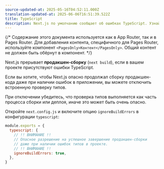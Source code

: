 ```yaml
---
source-updated-at: 2025-05-16T04:52:11.000Z
translation-updated-at: 2025-06-06T16:51:39.522Z
title: TypeScript
description: Next.js по умолчанию сообщает об ошибках TypeScript. Узнайте, как отключить это поведение.
---
```


{/* Содержание этого документа используется как в App Router, так и в Pages Router. Для добавления контента, специфичного для Pages Router, используйте компонент `<PagesOnly>Контент</PagesOnly>`. Общий контент не должен быть обёрнут в компонент. */}

Next.js прерывает **продакшен-сборку** (`next build`), если в вашем проекте присутствуют ошибки TypeScript.

Если вы хотите, чтобы Next.js опасно продолжал сборку продакшен-кода даже при наличии ошибок в приложении, вы можете отключить встроенную проверку типов.

При отключении убедитесь, что проверка типов выполняется как часть процесса сборки или деплоя, иначе это может быть очень опасно.

Откройте `next.config.js` и включите опцию `ignoreBuildErrors` в конфигурации `typescript`:

```js filename="next.config.js"
module.exports = {
  typescript: {
    // !! ВНИМАНИЕ !!
    // Опасное разрешение на успешное завершение продакшен-сборки
    // даже при наличии ошибок типов в проекте.
    // !! ВНИМАНИЕ !!
    ignoreBuildErrors: true,
  },
}
```